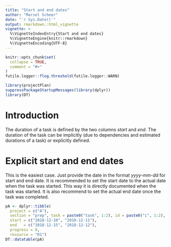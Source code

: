 ```yaml
---
title: "Start and end dates"
author: "Marsel Scheer"
date: "`r Sys.Date()`"
output: rmarkdown::html_vignette
vignette: >
  %\VignetteIndexEntry{Start and end dates}
  %\VignetteEngine{knitr::rmarkdown}
  %\VignetteEncoding{UTF-8}
---
```


```r
knitr::opts_chunk$set(
  collapse = TRUE,
  comment = "#>"
)
futile.logger::flog.threshold(futile.logger::WARN)

library(projectPlan)
suppressPackageStartupMessages(library(dplyr))
library(DT)
```

# Introduction

The duration of a task is defined by the two columns *start* and *end*. The duration of the task
can be implicitly (due to dependencies and estimated durations of a task) or explicitly defined.

# Explicit start and end dates

This is the easiest case. Just provide the date in the format *yyyy-mm-dd* for start and end date.
It is recommended to set the start date to the actual date when the task was started. 
This way it is directly documented when the task was started. It is also recommend to set the
actual end date once the task was completed.

```r
pA <- dplyr::tibble(
  project = c("A"), 
  section = "prep", task = paste0("task", 1:2), id = paste0("i", 1:2), 
  start = c("2018-12-10", "2018-12-11"),
  end   = c("2018-12-15", "2018-12-12"),
  progress = 0, 
  resource = "R1")
DT::datatable(pA)
```

